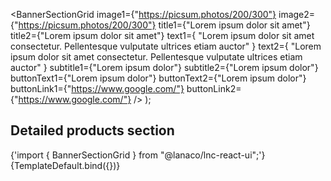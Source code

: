 
<Meta
  title="Landing sections/Banner Section Grid"
  component={BannerSectionGrid}
/>

  <BannerSectionGrid
    image1={"https://picsum.photos/200/300"}
    image2={"https://picsum.photos/200/300"}
    title1={"Lorem ipsum dolor sit amet"}
    title2={"Lorem ipsum dolor sit amet"}
    text1={
      "Lorem ipsum dolor sit amet consectetur. Pellentesque vulputate ultrices etiam auctor"
    }
    text2={
      "Lorem ipsum dolor sit amet consectetur. Pellentesque vulputate ultrices etiam auctor"
    }
    subtitle1={"Lorem ipsum dolor"}
    subtitle2={"Lorem ipsum dolor"}
    buttonText1={"Lorem ipsum dolor"}
    buttonText2={"Lorem ipsum dolor"}
    buttonLink1={"https://www.google.com/"}
    buttonLink2={"https://www.google.com/"}
  />
);

## Detailed products section

<SyntaxHighlighter language="jsx" style={nord}>
  {'import { BannerSectionGrid } from "@lanaco/lnc-react-ui";'}
</SyntaxHighlighter>

<Canvas>
  <Story name="Default" args={{}}>
    {TemplateDefault.bind({})}
  </Story>
</Canvas>
